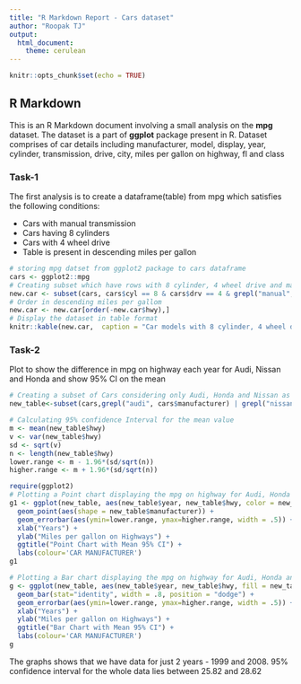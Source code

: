 ```yaml
---
title: "R Markdown Report - Cars dataset" 
author: "Roopak TJ"
output: 
  html_document:
    theme: cerulean
---
```


```r
knitr::opts_chunk$set(echo = TRUE)
```

## R Markdown

This is an R Markdown document involving a small analysis on the **mpg** dataset. The dataset is a part of **ggplot** package present in R. Dataset comprises of car details including manufacturer, model, display, year, cylinder, transmission, drive, city, miles per gallon on highway, fl and class

### Task-1
The first analysis is to create a dataframe(table) from mpg which satisfies the following conditions:

  * Cars with manual transmission
  * Cars having 8 cylinders
  * Cars with 4 wheel drive
  * Table is present in descending miles per gallon


```r
# storing mpg datset from ggplot2 package to cars dataframe
cars <- ggplot2::mpg
# Creating subset which have rows with 8 cylinder, 4 wheel drive and manual transmission
new.car <- subset(cars, cars$cyl == 8 & cars$drv == 4 & grepl("manual", cars$trans))
# Order in descending miles per gallom
new.car <- new.car[order(-new.car$hwy),] 
# Display the dataset in table format
knitr::kable(new.car,  caption = "Car models with 8 cylinder, 4 wheel drive and manual transmission")
```

### Task-2

Plot to show the difference in mpg on highway each year for Audi, Nissan and Honda and show 95% CI on the mean

```r

# Creating a subset of Cars considering only Audi, Honda and Nissan as manufacturers
new_table<-subset(cars,grepl("audi", cars$manufacturer) | grepl("nissan", cars$manufacturer) | grepl("honda", cars$manufacturer))

# Calculating 95% confidence Interval for the mean value 
m <- mean(new_table$hwy)
v <- var(new_table$hwy)
sd <- sqrt(v)
n <- length(new_table$hwy)
lower.range <- m - 1.96*(sd/sqrt(n))
higher.range <- m + 1.96*(sd/sqrt(n))

require(ggplot2)
# Plotting a Point chart displaying the mpg on highway for Audi, Honda and Nissan. Also showing 95% mean CI 
g1 <- ggplot(new_table, aes(new_table$year, new_table$hwy, color = new_table$manufacturer)) + 
  geom_point(aes(shape = new_table$manufacturer)) + 
  geom_errorbar(aes(ymin=lower.range, ymax=higher.range, width = .5)) +
  xlab("Years") +
  ylab("Miles per gallon on Highways") +
  ggtitle("Point Chart with Mean 95% CI") +
  labs(colour='CAR MANUFACTURER') 
g1

# Plotting a Bar chart displaying the mpg on highway for Audi, Honda and Nissan. Also showing 95% mean CI 
g <- ggplot(new_table, aes(new_table$year, new_table$hwy, fill = new_table$manufacturer)) + 
  geom_bar(stat="identity", width = .8, position = "dodge") +
  geom_errorbar(aes(ymin=lower.range, ymax=higher.range, width = .5)) +
  xlab("Years") +
  ylab("Miles per gallon on Highways") +
  ggtitle("Bar Chart with Mean 95% CI") +
  labs(colour='CAR MANUFACTURER') 
g

```

The graphs shows that we have data for just 2 years - 1999 and 2008. 95% confidence interval for the whole data lies between 25.82 and 28.62